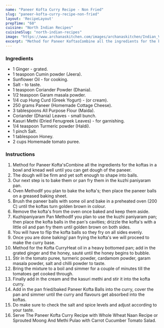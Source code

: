 ---
name: "Paneer Kofta Curry Recipe - Non Fried"
slug: "paneer-kofta-curry-recipe-non-fried"
layout: 'RecipeLayout'
prepTime: "60"
cuisine: "North Indian Recipes"
cuisineSlug: "north-indian-recipes"
image: "https://www.archanaskitchen.com/images/archanaskitchen/Indian_Vegetables_Gravy/Paneer_Kofta_Curry_Recipe_Using_Non_Sweetened_Rasgulla_Balls-2.jpg"
excerpt: "Method for Paneer KoftasCombine all the ingredients for the koftas in a bowl and knead well until you can get dough of the paneer"
---

### Ingredients

- 1 Ginger - grated.
- 1 teaspoon Cumin powder (Jeera).
- Sunflower Oil - for cooking.
- Salt - to taste.
- 1 teaspoon Coriander Powder (Dhania).
- 1/2 teaspoon Garam masala powder.
- 1/4 cup Hung Curd (Greek Yogurt) - (or cream).
- 250 grams Paneer (Homemade Cottage Cheese).
- 3 tablespoons All Purpose Flour (Maida).
- Coriander (Dhania) Leaves - small bunch.
- Kasuri Methi (Dried Fenugreek Leaves) - for garnishing.
- 1/4 teaspoon Turmeric powder (Haldi).
- 1 pinch Salt.
- 1 tablespoon Honey.
- 2 cups Homemade tomato puree.

### Instructions

1. Method for Paneer Kofta'sCombine all the ingredients for the koftas in a bowl and knead well until you can get dough of the paneer.
1. The dough will be firm and yet soft enough to shape into balls.
1. Our next step is to bake them or pan fry them in the kuzhi paniyaram pan.
1. Oven MethodIf you plan to bake the kofta's; then place the paneer balls on a greased baking sheet.
1. Brush the paneer balls with some oil and bake in a preheated oven (200 C) until the koftas turn golden brown in colour.
1. Remove the kofta's from the oven once baked and keep them aside.
1. Kuzhipaniyaram Pan MethodIf you plan to use the kuzhi paniyaram pan; then place the kofta balls in the pan's cavities; drizzle the kofta's with a little oil and pan fry them until golden brown on both sides.
1. You will have to flip the kofta balls so they fry on all sides evenly.
1. Once you are done baking/ pan frying the kofta's we will proceed to make the curry base.
1. Method for the Kofta CurryHeat oil in a heavy bottomed pan; add in the grated ginger and the honey, sauté until the honey begins to bubble.
1. Stir in the tomato puree, turmeric powder, cardamom powder, garam masala powder, salt and chilli powder to taste.
1. Bring the mixture to a boil and simmer for a couple of minutes till the tomatoes get cooked through.
1. Finally add in the cream and the kasuri methi and stir it into the kofta curry.
1. Add in the pan fried/baked Paneer Kofta Balls into the curry, cover the pan and simmer until the curry and flavours get absorbed into the koftas.
1. Do make sure to check the salt and spice levels and adjust according to your taste.
1. Serve The Paneer Kofta Curry Recipe with Whole Wheat Naan Recipe or Sprouted Moong And Methi Pulao with Carrot Cucumber Tomato Salad.

